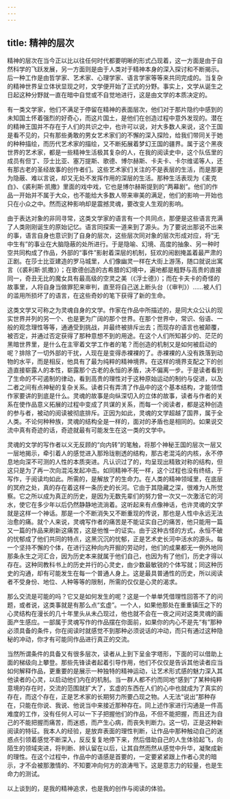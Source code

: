 ```yaml
---
---
---
```

title: 精神的层次
---




精神的层次在当今正以比以往任何时代都要明晰的形式凸现着，这一方面是由于自然科学的飞跃发展，另一方面则是由于人类对于精神本身的深入探讨和不断揭示。后一种工作是由哲学家、艺术家、心理学家、语言学家等等来共同完成的。当复杂的精神世界呈立体状显现之时，文学便开始了正式的分野。事实上，文学从诞生之日起这种分野就一直在暗中自觉或不自觉地进行，这是由文学的本质决定的。

有一类文学家，他们不满足于停留在精神的表面层次，他们对于那片隐约中感到的未知国土怀着强烈的好奇心，而这片国土，是他们在创造过程中意外发现的。潜在的精神王国并不存在于人们的共识之中，也许可以说，对大多数人来说，这个王国是看不见的，只有那些勇敢的男女艺术家们的不懈的深入探险，给我们带同关于她的种种描绘，而历代艺术家的描绘，又不断拓展着梦幻王国的疆界。属于这个黑夜世界的艺术家，都是一些精神生活极其复杂的人，在我的阅读史中，这个队伍里的成员有但丁、莎士比亚、塞万提斯、歌德、博尔赫斯、卡夫卡、卡尔维诺等人，还有那古老的圣经故事的创作者们。这些艺术家们关注的不是表层的生活，而是那更为隐蔽、难以言说，却又无处不发挥作用的深层的生活。那种生活表现为《麦克白》、《裘利斯·凯撒》里面的戏中戏，它也是博尔赫斯提到的“两幕剧”。他们的作品一开始并不属于大众，也不能给大多数人带来审美的满足，他们的影响一开始也只在小众之中。然而这种影响却是震撼灵魂，要改变人生观的影响。

由于表达对象的非同寻常，这类文学家的语言有一个共同点，那便是这些语言充满了人类刚刚诞生的原始记忆。语言同探索一道来到了源头。为了要说出那说不出来的事，语言自身也意识到了自身的层次，这些层次同对象的层次形成对应，将“无中生有”的事业在大脑隐蔽的处所进行。于是隐喻、幻境、高度的抽象、另一种时空共同构成了作品，外部的“事件”影射着深层的机制，狂欢的闹剧掩盖着最严肃的正剧。在莎士比亚建造的罗马城里，人们像幽灵一样在大街上游荡，随口就说出寓言（《裘利斯·凯撒》）；在歌德创造的古希腊的幻境中，遍地都是粗野与高贵的直接同一，奇丑无比的魔女具有最高级的空灵之美（《浮士德》）；而在卡夫卡的奇怪的故事里，人将自身当做罪犯来审判，直至将自己送上断头台（《审判》）……被人们的滥用所损坏了的语言，在这些奇妙的笔下获得了新的生命。

这类文学又可称之为灵魂自身的文学。作家在作品中所描述的，是同大众公认的现实世界并列的另一个、也是更为广阔的那个世界。在那个世界中，常识、俗语、一般的观念理性等等，通通受到挑战，并最终被排斥出去；而现存的语言也被颠覆，被否定，并通过否定获得了那种意想不到的用途。在这个人们所知甚少的、茫茫的黑暗世界里，是什么在主宰着文学工作者的笔？而创造的机制又是如何被启动的呢？排除了一切外部的干扰，人现在是变得赤裸裸的了。赤裸裸的人没有跌落到动物的水平，而是相反，他具有了最为纯粹的精神境界。在这样的境界支配之下的创造直接崭露人的本性，崭露那个古老的永恒的矛盾，决不偏离一步。于是读者看到了生命的不可遏制的律动，看到高贵的理性对于这种原始运动的制约与促进，以及二者之间有点神秘的复杂关系。读者只有弄清了作品中的这个基本结构，才能领悟作家要讲的到底是什么。灵魂的故事是向纵深切入的立体的故事，读者与作者的关系在使作品意义拓展的过程中变成了共谋的关系，而每一个阅读者，都是这种创造的参与者，被动的阅读被彻底排斥。正因为如此，灵魂的文学超越了国界，属于全人类。不论何种种族，灵魂的结构全是一样的，面对的矛盾也是相同的。如果说交流中真有奇迹的话，奇迹就最有可能发生在这一类的文学中。

灵魂的文学的写作者以义无反顾的“向内转”的笔触，将那个神秘王国的层次一层又一层地揭示，牵引着人的感觉进入那玲珑剔透的结构，那古老混沌的内核，永不停息地向深不可测的人性的本质突进。凡认识过了的，均呈现出精致对称的结构，但这只是为了再一次向混沌发起冲击。如同精神不死一样，这个过程也没有终结，于写作，于阅读均如此。所需的，是解放了的生命力。在人类的精神领域里，在底层的冥府之处，真的存在着这样一条历史的长河。它由于其隐藏之深，很难为人所觉察。它之所以成为真正的历史，是因为无数先辈们的努力曾一次又一次激活它的河水，使它在多少年以后仍然静静地流淌着。这听起来有点像神话，也许灵魂的文学就是这样一个神话。那是一个不断消失又不断重现的传说，那也是人性中永远无法治愈的痛。就个人来说，灵魂写作者的痛苦是不能证实自己的痛苦，他只能用一篇又一篇的作品来刷新这痛苦，这是他惟一的证实。由于这种古怪的方式，永恒不破的忧郁成了他们共同的特点，这黑沉沉的忧郁，正是艺术史长河中活水的源头。每一个坚持不懈的个体，在进行这种向内开掘的劳动时，他们的成果都无一例外地同那条永生之河汇合，因为历史本来就属于他们自己，也因为有了他们，历史才得以存在。这种同教科书上的历史并行的心灵史，由少数最敏锐的个体写就；同这种历史的沟通，却有可能发生在每一个普通人身上。这是最具普通性的历史，所以阅读者不受身份、地位、人种等等的限制，所需的仅仅是心灵的渴求。

那么交流是可能的吗？它又是如何发生的呢？这是一个单单凭借理性回答不了的问题，或者说，这类事就是有那么点“玄虚”。一个人，如果他那处在重重镇压之下的心灵结构在漫长的几十年里头从未凸现过，他也就不会在一夜之间对这类灵魂的画面产生感应。一部属于灵魂写作的作品摆在你面前，如果你的内心不是先“有”那种必须具备的条件，你在阅读时就感觉不到那种必须说话的冲动，而只有通过这种隐秘的冲动，你才有可能同作品进行真正的交流。

当然所谓条件的具备又有很多层次，读者从上到下呈金字塔形，下面的可以借助上面的梯级向上攀登。那些先锋读者起着引导作用，他们不仅仅是告诉其他读者应当如何解释作品，更重要的是展示一种独特的精神运动，让艺术形式感的魅力深入其他读者的心灵，以启动他们内在的机制。当一群人都不约而同地“感到”了某种纯粹意境的存在时，交流的范围就扩大了，玄虚的东西在人们的心中也就成为了真实的存在，而这个存在，正是艺术家的长期努力所要凸现之物。人无法“说出”那种存在，只能在你说、我说、他说当中来接近那种存在。同上述作家进行沟通是一件高难度的工作，没有任何人可以一下子把握他们的作品，不但不能把握，而且还为自己的不能把握而痛苦，而迷惑，而产生心病，而丧失判断力。这一切，正是这种新阅读的特征。我本人的经验，是放弃表面的理性判断，让作品中那种触动自己的迷惑点引领着感觉不断深入，反反复复地停下来，然后借助自己的人生体验起飞，向陌生的领域突进，将判断、辨认留在以后，让其自然而然从感觉中升华，凝聚成新的理性。在这个过程中，作品中的语感是首要的，一定要紧紧跟上作者心灵的暗示，才不会被那激情的、不知要冲向何方的浪涛甩下。这是意志力的较量，也是生命力的测试。

以上谈到的，是我的精神追求，也是我的创作与阅读的体验。